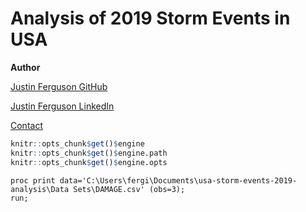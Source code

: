 # Analysis of 2019 Storm Events in USA

**Author**

[Justin Ferguson GitHub](https://github.com/j-b-ferguson)

[Justin Ferguson LinkedIn](https://www.linkedin.com/in/jf2749/)

[Contact](mailto:justin.benjamin.ferguson@gmail.com?subject=GitHub%20Enquiry)

```r
knitr::opts_chunk$get()$engine
knitr::opts_chunk$get()$engine.path
knitr::opts_chunk$get()$engine.opts
```

```sas
proc print data='C:\Users\fergi\Documents\usa-storm-events-2019-analysis\Data Sets\DAMAGE.csv' (obs=3);
run;
```